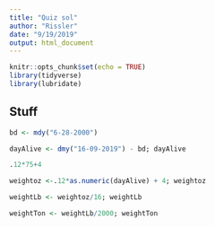 ```yaml
---
title: "Quiz sol"
author: "Rissler"
date: "9/19/2019"
output: html_document
---
```


```r
knitr::opts_chunk$set(echo = TRUE)
library(tidyverse)
library(lubridate)
```

## Stuff


```r

bd <- mdy("6-28-2000")

dayAlive <- dmy("16-09-2019") - bd; dayAlive

.12*75+4

weightoz <-.12*as.numeric(dayAlive) + 4; weightoz

weightLb <- weightoz/16; weightLb

weightTon <- weightLb/2000; weightTon



```